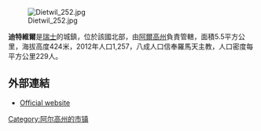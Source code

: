 [[Image:Dietwil_252.jpg|right]]

'''迪特維爾'''是[[瑞士|瑞士]]的城鎮，位於該國北部，由[[阿爾高州|阿爾高州]]負責管轄，面積5.5平方公里，海拔高度424米，2012年人口1,257，八成人口信奉羅馬天主教，人口密度每平方公里229人。

==外部連結==
* [http://www.dietwill.ch Official website]{{dead link|date=十月 2017 |bot=InternetArchiveBot }} {{de icon}}

{{Switzerland-geo-stub}}
[[Category:阿尔高州的市镇|Category:阿尔高州的市镇]]